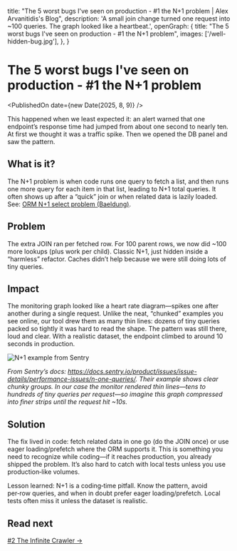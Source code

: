   title:
    "The 5 worst bugs I've seen on production - #1 the N+1 problem | Alex Arvanitidis's Blog",
  description:
    'A small join change turned one request into ~100 queries. The graph looked like a heartbeat.',
  openGraph: {
    title: "The 5 worst bugs I've seen on production - #1 the N+1 problem",
    images: ['/well-hidden-bug.jpg'],
  },
}


# The 5 worst bugs I've seen on production - #1 the N+1 problem

<PublishedOn date={new Date(2025, 8, 9)} />

<Cover src="/well-hidden-bug.jpg" alt="" caption="" />

This happened when we least expected it: an alert warned that one endpoint’s response time had jumped from about one second to nearly ten. At first we thought it was a traffic spike. Then we opened the DB panel and saw the pattern.

## What is it?

The N+1 problem is when code runs one query to fetch a list, and then runs one more query for each item in that list, leading to N+1 total queries. It often shows up after a “quick” join or when related data is lazily loaded. See: [ORM N+1 select problem (Baeldung)](https://www.baeldung.com/cs/orm-n-plus-one-select-problem).

## Problem

The extra JOIN ran per fetched row. For 100 parent rows, we now did ~100 more lookups (plus work per child). Classic N+1, just hidden inside a “harmless” refactor. Caches didn’t help because we were still doing lots of tiny queries.

## Impact

The monitoring graph looked like a heart rate diagram—spikes one after another during a single request. Unlike the neat, “chunked” examples you see online, our tool drew them as many thin lines: dozens of tiny queries packed so tightly it was hard to read the shape. The pattern was still there, loud and clear. With a realistic dataset, the endpoint climbed to around 10 seconds in production.

![N+1 example from Sentry](/n-plus-one.webp)

_From Sentry’s docs: https://docs.sentry.io/product/issues/issue-details/performance-issues/n-one-queries/. Their example shows clear chunky groups. In our case the monitor rendered thin lines—tens to hundreds of tiny queries per request—so imagine this graph compressed into finer strips until the request hit ~10s._

## Solution

The fix lived in code: fetch related data in one go (do the JOIN once) or use eager loading/prefetch where the ORM supports it. This is something you need to recognize while coding—if it reaches production, you already shipped the problem. It’s also hard to catch with local tests unless you use production‑like volumes.

Lesson learned: N+1 is a coding‑time pitfall. Know the pattern, avoid per‑row queries, and when in doubt prefer eager loading/prefetch. Local tests often miss it unless the dataset is realistic.

## Read next

[#2 The Infinite Crawler →](/blog/worst-bugs-infinite-crawler)
